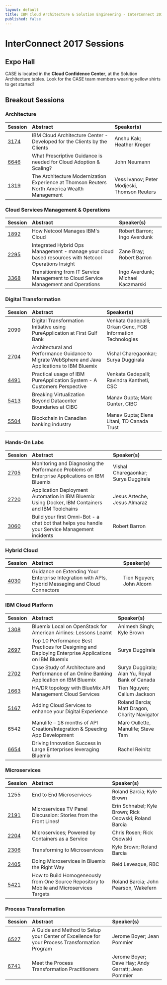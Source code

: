 ```yaml
---
layout: default
title: IBM Cloud Architecture & Solution Engineering - InterConnect 2017 Sessions
published: false
---
```


# InterConnect 2017 Sessions

## Expo Hall

CASE is located in the **Cloud Confidence Center**, at the Solution Architecture tables.  Look for the CASE team members wearing yellow shirts to get started!

## Breakout Sessions

### Architecture

| Session  | Abstract  | Speaker(s)  |
|:-------------|:------------------|:------|
| [3174](https://myibm.ibm.com/events/interconnect/all-sessions/session/3174A)  | IBM Cloud Architecture Center - Developed for the Clients by the Clients  | Anshu Kak; Heather Kreger |
| [6646](https://myibm.ibm.com/events/interconnect/all-sessions/session/6646A)  | What Prescriptive Guidance is needed for Cloud Adoption & Scaling? | John Neumann |
| [1319](https://myibm.ibm.com/events/interconnect/all-sessions/session/1319A)  | The Architecture Modernization Experience at Thomson Reuters North America Wealth Management  | Vess Ivanov; Peter Modjeski, Thomson Reuters |

### Cloud Services Management & Operations

| Session  | Abstract  | Speaker(s)  |
|:-------------|:------------------|:------|
| [1892](https://myibm.ibm.com/events/interconnect/all-sessions/session/1892A)  | How Netcool Manages IBM's Cloud | Robert Barron; Ingo Averdunk  |
| [2295](https://myibm.ibm.com/events/interconnect/all-sessions/session/2295A)  | Integrated Hybrid Ops Management - manage your cloud based resources with Netcool Operations Insight  | Zane Bray; Robert Barron  |
| [3368](https://myibm.ibm.com/events/interconnect/all-sessions/session/3368A)  | Transitioning from IT Service Management to Cloud Service Management and Operations | Ingo Averdunk; Michael Kaczmarski |

### Digital Transformation

| Session  | Abstract  | Speaker(s)  |
|:-------------|:------------------|:------|
| 2099  | Digital Transformation Initiative using PureApplication at First Gulf Bank  | Venkata Gadepalli; Orkan Genc, FGB Information Technologies |
| [2704](https://myibm.ibm.com/events/interconnect/all-sessions/session/2704A)  | Architectural and Performance Guidance to Migrate WebSphere and Java Applications to IBM Bluemix  | Vishal Charegaonkar; Surya Duggirala |
| [4491](https://myibm.ibm.com/events/interconnect/all-sessions/session/4491A)  | Practical usage of IBM PureApplication System - A Customers Perspective | Venkata Gadepalli; Ravindra Kantheti, CSC |
| [5413](https://myibm.ibm.com/events/interconnect/all-sessions/session/5413A)  | Breaking Virtualization Beyond Datacenter Boundaries at CIBC  | Manav Gupta; Marc Gunter, CIBC  |
| [5504](https://myibm.ibm.com/events/interconnect/all-sessions/session/5504A)  | Blockchain in Canadian banking industry | Manav Gupta; Elena Litani, TD Canada Trust  |

### Hands-On Labs

| Session  | Abstract  | Speaker(s)  |
|:-------------|:------------------|:------|
| [2705](https://myibm.ibm.com/events/interconnect/all-sessions/session/2705A)  | Monitoring and Diagnosing the Performance Problems of Enterprise Applications on IBM Bluemix | Vishal Charegaonkar; Surya Duggirala  |
| [2720](https://myibm.ibm.com/events/interconnect/all-sessions/session/2720A)  | Application Deployment Automation in IBM Bluemix Using Docker, IBM Containers and IBM Toolchains | Jesus Arteche, Jesus Almaraz  |
| [3060](https://myibm.ibm.com/events/interconnect/all-sessions/session/3060A)  | Build your first Omni-Bot - a chat bot that helps you handle your Service Management incidents  | Robert Barron |

### Hybrid Cloud

| Session  | Abstract  | Speaker(s)  |
|:-------------|:------------------|:------|
| [4030](https://myibm.ibm.com/events/interconnect/all-sessions/session/4030A)  | Guidance on Extending Your Enterprise Integration with APIs, Hybrid Messaging and Cloud Connectors  | Tien Nguyen; John Alcorn  |

### IBM Cloud Platform

| Session  | Abstract  | Speaker(s)  |
|:-------------|:------------------|:------|
| [1308](https://myibm.ibm.com/events/interconnect/all-sessions/session/1308A)  | Bluemix Local on OpenStack for American Airlines: Lessons Learnt | Animesh Singh; Kyle Brown  |
| [2697](https://myibm.ibm.com/events/interconnect/all-sessions/session/2697A)  | Top 10 Performance Best Practices for Designing and Deploying Enterprise Applications on IBM Bluemix | Surya Duggirala  |
| [2702](https://myibm.ibm.com/events/interconnect/all-sessions/session/2702A)  | Case Study of Architecture and Performance of an Online Banking Application on IBM Bluemix | Surya Duggirala; Alan Yu, Royal Bank of Canada |
| [1663](https://myibm.ibm.com/events/interconnect/all-sessions/session/1663A)  | HA/DR topology with BlueMix API Management Cloud Services | Tien Nguyen; Callum Jackson |
| [5167](https://myibm.ibm.com/events/interconnect/all-sessions/session/5167A)  | Adding Cloud Services to enhance your Digital Experience  | Roland Barcia; Matt Dragon, Charity Navigator |
| 6542  | Manulife – 18 months of API Creation/Integration & Speeding App Development | Marc Oullette, Manulife; Steve Tam  |
| [6654](https://myibm.ibm.com/events/interconnect/all-sessions/session/6654A)  | Driving Innovation Success in Large Enterprises leveraging Bluemix | Rachel Reinitz |

### Microservices

| Session  | Abstract  | Speaker(s)  |
|:-------------|:------------------|:------|
| [1255](https://myibm.ibm.com/events/interconnect/all-sessions/session/1255A)  | End to End Microservices | Roland Barcia; Kyle Brown |
| [2191](https://myibm.ibm.com/events/interconnect/all-sessions/session/2191A)  | Microservices TV Panel Discussion: Stories from the Front Lines! | Erin Schnabel; Kyle Brown; Rick Osowski; Roland Barcia |
| [2204](https://myibm.ibm.com/events/interconnect/all-sessions/session/2204B)  | Microservices; Powered by Containers as a Service | Chris Rosen; Rick Osowski |
| [2306](https://myibm.ibm.com/events/interconnect/all-sessions/session/2306A)  | Transforming to Microservices | Kyle Brown; Roland Barcia |
| [2405](https://myibm.ibm.com/events/interconnect/all-sessions/session/2405B)  | Doing Microservices in Bluemix the Right Way  | Reid Levesque, RBC  |
| [5421](https://myibm.ibm.com/events/interconnect/all-sessions/session/5421A)  | How to Build Homogeneously from One Source Repository to Mobile and Microservices Targets | Roland Barcia; John Pearson, Wakefern |

### Process Transformation

| Session  | Abstract  | Speaker(s)  |
|:-------------|:------------------|:------|
| [6527](https://myibm.ibm.com/events/interconnect/all-sessions/session/6527A)  | A Guide and Method to Setup your Center of Excellence for your Process Transformation Program | Jerome Boyer; Jean Pommier  |
| [6741](https://myibm.ibm.com/events/interconnect/all-sessions/session/6741A)  | Meet the Process Transformation Practitioners | Jerome Boyer; Dave Hay; Andy Garratt; Jean Pommier  |
